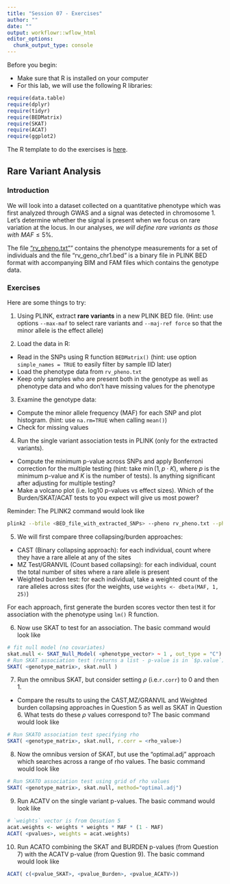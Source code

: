 ```yaml
---
title: "Session 07 - Exercises"
author: ""
date: ""
output: workflowr::wflow_html
editor_options:
  chunk_output_type: console
---
```

Before you begin:

* Make sure that R is installed on your computer
* For this lab, we will use the following R libraries:
```r
require(data.table)
require(dplyr)
require(tidyr)
require(BEDMatrix)
require(SKAT)
require(ACAT)
require(ggplot2)
```

The R template to do the exercises is [here](https://github.com/joellembatchou/SISG2022_Association_Mapping/tree/master/code).

## Rare Variant Analysis

### Introduction
We will look into a dataset collected on a quantitative phenotype which was first analyzed through GWAS and a signal was detected in chromosome 1. Let's determine whether the signal is present when we focus on rare variation at the locus. In our analyses, *we will define rare variants as those with* $MAF \leq 5\%$.

The file ["rv_pheno.txt"](https://github.com/joellembatchou/SISG2022_Association_Mapping/tree/master/data)” contains the phenotype measurements for a set of individuals and the file "rv_geno_chr1.bed" is a binary file in PLINK BED format with accompanying BIM and FAM files which contains the genotype data.

### Exercises
Here are some things to try:

1.  Using PLINK, extract **rare variants** in a new PLINK BED file.
(Hint: use options `--max-maf` to select rare variants and `--maj-ref force` so that the minor allele is the effect allele)
  

2. Load the data in R: 

  * Read in the SNPs using R function `BEDMatrix()` (hint: use option `simple_names = TRUE` to easily filter by sample IID later)
  * Load the phenotype data from `rv_pheno.txt`
  * Keep only samples who are present both in the genotype as well as phenotype data and who don't have missing values for the phenotype

3. Examine the genotype data:
  * Compute the minor allele frequency (MAF) for each SNP and plot histogram. (hint: use `na.rm=TRUE` when calling `mean()`)
  * Check for missing values
  
4. Run the single variant association tests in PLINK (only for the extracted variants).
  * Compute the minimum p-value across SNPs and apply Bonferroni correction for the multiple testing (hint: take $\min(1, p\cdot K)$, where $p$ is the minimum p-value and $K$ is the number of tests). Is anything significant after adjusting for multiple testing?
  * Make a volcano plot (i.e. log10 p-values vs effect sizes). Which of the Burden/SKAT/ACAT tests to you expect will give us most power? 

Reminder: The PLINK2 command would look like
```bash
plink2 --bfile <BED_file_with_extracted_SNPs> --pheno rv_pheno.txt --pheno-name <pheno_name> --glm allow-no-covars --out <output_prefix>
```

5. We will first compare three collapsing/burden approaches:
  * CAST (Binary collapsing approach): for each individual, count where they have a rare allele at any of the sites
  * MZ Test/GRANVIL (Count based collapsing): for each individual, count the total number of sites where a rare allele is present
  * Weighted burden test: for each individual, take a weighted count of the rare alleles across sites (for the weights, use `weights <- dbeta(MAF, 1, 25)`)

For each approach, first generate the burden scores vector then test it for association with the phenotype using `lm()` R function. 

6. Now use SKAT to test for an association. 
The basic command would look like
```r
# fit null model (no covariates)
skat.null <- SKAT_Null_Model( <phenotype_vector> ~ 1 , out_type = "C")
# Run SKAT association test (returns a list - p-value is in `$p.value`)
SKAT( <genotype_matrix>, skat.null )
```

7. Run the omnibus SKAT, but consider setting $\rho$ (i.e.`r.corr`) to 0 and then 1. 
  * Compare the results to using the CAST,MZ/GRANVIL and Weighted burden collapsing approaches in Question 5 as well as SKAT in Question 6. What tests do these $\rho$ values correspond to?
The basic command would look like
```r
# Run SKATO association test specifying rho
SKAT( <genotype_matrix>, skat.null, r.corr = <rho_value>)
```

8. Now the omnibus version of SKAT, but use the “optimal.adj” approach which searches across a range of rho values.
The basic command would look like
```r
# Run SKATO association test using grid of rho values
SKAT( <genotype_matrix>, skat.null, method="optimal.adj")
```

9. Run ACATV on the single variant p-values.
The basic command would look like
```r
# `weights` vector is from Qesution 5
acat.weights <- weights * weights * MAF * (1 - MAF)
ACAT( <pvalues>, weights = acat.weights)
```

10. Run ACATO combining the SKAT and BURDEN p-values (from Question 7) with the ACATV p-value (from Question 9).
The basic command would look like
```r
ACAT( c(<pvalue_SKAT>, <pvalue_Burden>, <pvalue_ACATV>))
```
